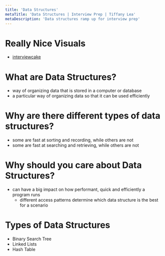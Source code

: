 ```yaml
---
title: 'Data Structures'
metaTitle: 'Data Structures | Interview Prep | Tiffany Lea'
metaDescription: 'Data structures ramp up for interview prep'
---
```


# Really Nice Visuals

- [interviewcake](https://www.interviewcake.com/data-structures-reference)

# What are Data Structures?

- way of organizing data that is stored in a computer or database
- a particular way of organizing data so that it can be used efficiently

# Why are there different types of data structures?

- some are fast at sorting and recording, while others are not
- some are fast at searching and retrieving, while others are not

# Why should you care about Data Structures?

- can have a big impact on how performant, quick and efficiently a program runs
  - different access patterns determine which data structure is the best for a scenario

# Types of Data Structures

- <Link to="/data-structures/binary-search-tree">Binary Search Tree</Link>
- <Link to="/data-structures/linked-list">Linked Lists</Link>
- <Link to="/data-structures/hash-table">Hash Table</Link>
